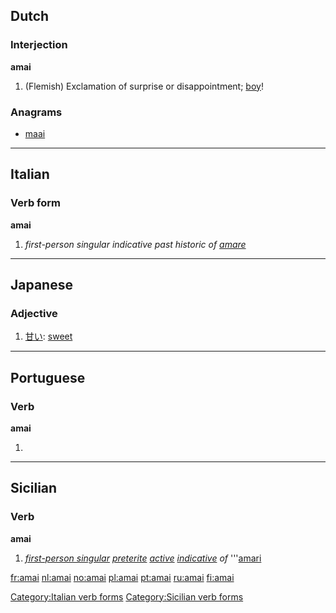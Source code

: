 ==Dutch==

===Interjection===
'''amai'''

# (Flemish) Exclamation of surprise or disappointment; [[boy]]!

===Anagrams===
* [[maai#Dutch|maai]]

----

==Italian==

===Verb form===
'''amai'''

# ''first-person singular indicative past historic of [[amare]]''

[[Category:Italian verb forms]]

----

==Japanese==

===Adjective===
{{ja-adj|r|decl=い|hira=あまい}}

# [[甘い]]: [[sweet]]

----

==Portuguese==

===Verb===
'''amai'''

# {{pt-verb form of|[[amar]]|ar|imperative|affirmative|plural|second}}

----

==Sicilian==

===Verb===
'''amai'''

# ''[[first-person singular]] [[preterite]] [[active voice|active]] [[indicative mood|indicative]] of'' '''[[amari#Sicilian|amari]]

[[Category:Sicilian verb forms]]

[[fr:amai]]
[[nl:amai]]
[[no:amai]]
[[pl:amai]]
[[pt:amai]]
[[ru:amai]]
[[fi:amai]]